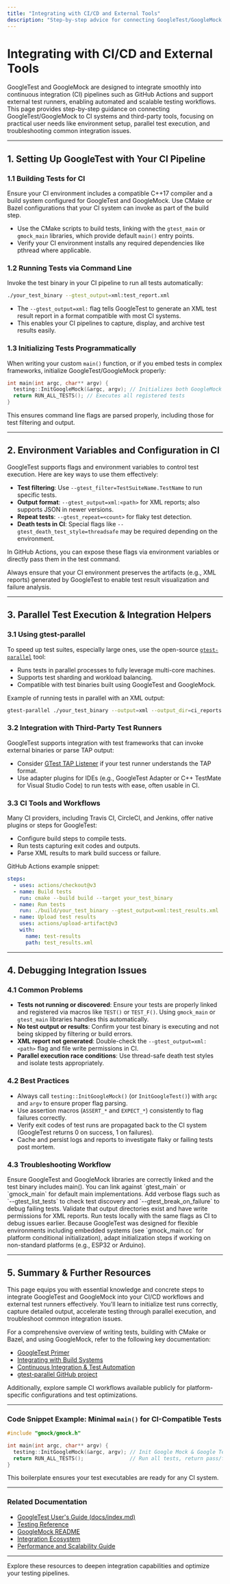 ```yaml
---
title: "Integrating with CI/CD and External Tools"
description: "Step-by-step advice for connecting GoogleTest/GoogleMock to continuous integration pipelines such as GitHub Actions, or to third-party test runners. Covers environment variables, parallelization tools, and integration troubleshooting."
---
```


# Integrating with CI/CD and External Tools

GoogleTest and GoogleMock are designed to integrate smoothly into continuous integration (CI) pipelines such as GitHub Actions and support external test runners, enabling automated and scalable testing workflows. This page provides step-by-step guidance on connecting GoogleTest/GoogleMock to CI systems and third-party tools, focusing on practical user needs like environment setup, parallel test execution, and troubleshooting common integration issues.

---

## 1. Setting Up GoogleTest with Your CI Pipeline

### 1.1 Building Tests for CI

Ensure your CI environment includes a compatible C++17 compiler and a build system configured for GoogleTest and GoogleMock. Use CMake or Bazel configurations that your CI system can invoke as part of the build step.

- Use the CMake scripts to build tests, linking with the `gtest_main` or `gmock_main` libraries, which provide default `main()` entry points.
- Verify your CI environment installs any required dependencies like pthread where applicable.

### 1.2 Running Tests via Command Line

Invoke the test binary in your CI pipeline to run all tests automatically:

```bash
./your_test_binary --gtest_output=xml:test_report.xml
```

- The `--gtest_output=xml:` flag tells GoogleTest to generate an XML test result report in a format compatible with most CI systems.
- This enables your CI pipelines to capture, display, and archive test results easily.

### 1.3 Initializing Tests Programmatically

When writing your custom `main()` function, or if you embed tests in complex frameworks, initialize GoogleTest/GoogleMock properly:

```cpp
int main(int argc, char** argv) {
  testing::InitGoogleMock(&argc, argv); // Initializes both GoogleMock and GoogleTest flags
  return RUN_ALL_TESTS(); // Executes all registered tests
}
```

This ensures command line flags are parsed properly, including those for test filtering and output.

---

## 2. Environment Variables and Configuration in CI

GoogleTest supports flags and environment variables to control test execution. Here are key ways to use them effectively:

- **Test filtering**: Use `--gtest_filter=TestSuiteName.TestName` to run specific tests.
- **Output format**: `--gtest_output=xml:<path>` for XML reports; also supports JSON in newer versions.
- **Repeat tests**: `--gtest_repeat=<count>` for flaky test detection.
- **Death tests in CI**: Special flags like `--gtest_death_test_style=threadsafe` may be required depending on the environment.

In GitHub Actions, you can expose these flags via environment variables or directly pass them in the test command.

<Tip>
Always ensure that your CI environment preserves the artifacts (e.g., XML reports) generated by GoogleTest to enable test result visualization and failure analysis.
</Tip>

---

## 3. Parallel Test Execution & Integration Helpers

### 3.1 Using gtest-parallel

To speed up test suites, especially large ones, use the open-source [`gtest-parallel`](https://github.com/google/gtest-parallel) tool:

- Runs tests in parallel processes to fully leverage multi-core machines.
- Supports test sharding and workload balancing.
- Compatible with test binaries built using GoogleTest and GoogleMock.

Example of running tests in parallel with an XML output:

```bash
gtest-parallel ./your_test_binary --output=xml --output_dir=ci_reports
```

### 3.2 Integration with Third-Party Test Runners

GoogleTest supports integration with test frameworks that can invoke external binaries or parse TAP output:

- Consider [GTest TAP Listener](https://github.com/kinow/gtest-tap-listener) if your test runner understands the TAP format.
- Use adapter plugins for IDEs (e.g., GoogleTest Adapter or C++ TestMate for Visual Studio Code) to run tests with ease, often usable in CI.

### 3.3 CI Tools and Workflows

Many CI providers, including Travis CI, CircleCI, and Jenkins, offer native plugins or steps for GoogleTest:

- Configure build steps to compile tests.
- Run tests capturing exit codes and outputs.
- Parse XML results to mark build success or failure.

GitHub Actions example snippet:

```yaml
steps:
  - uses: actions/checkout@v3
  - name: Build tests
    run: cmake --build build --target your_test_binary
  - name: Run tests
    run: ./build/your_test_binary --gtest_output=xml:test_results.xml
  - name: Upload test results
    uses: actions/upload-artifact@v3
    with:
      name: test-results
      path: test_results.xml
```

---

## 4. Debugging Integration Issues

### 4.1 Common Problems

- **Tests not running or discovered**: Ensure your tests are properly linked and registered via macros like `TEST()` or `TEST_F()`. Using `gmock_main` or `gtest_main` libraries handles this automatically.
- **No test output or results**: Confirm your test binary is executing and not being skipped by filtering or build errors.
- **XML report not generated**: Double-check the `--gtest_output=xml:<path>` flag and file write permissions in CI.
- **Parallel execution race conditions**: Use thread-safe death test styles and isolate tests appropriately.

### 4.2 Best Practices

- Always call `testing::InitGoogleMock()` (or `InitGoogleTest()`) with `argc` and `argv` to ensure proper flag parsing.
- Use assertion macros (`ASSERT_*` and `EXPECT_*`) consistently to flag failures correctly.
- Verify exit codes of test runs are propagated back to the CI system (GoogleTest returns 0 on success, 1 on failures).
- Cache and persist logs and reports to investigate flaky or failing tests post mortem.

### 4.3 Troubleshooting Workflow

<Steps>
<Step title="Confirm Build and Link Setup">
Ensure GoogleTest and GoogleMock libraries are correctly linked and the test binary includes main(). You can link against `gtest_main` or `gmock_main` for default main implementations.
</Step>
<Step title="Validate Command Line in CI">
Add verbose flags such as `--gtest_list_tests` to check test discovery and `--gtest_break_on_failure` to debug failing tests.
</Step>
<Step title="Check Permissions and Paths">
Validate that output directories exist and have write permissions for XML reports.
</Step>
<Step title="Use Local Runs Before CI">
Run tests locally with the same flags as CI to debug issues earlier.
</Step>
</Steps>

<Note>
Because GoogleTest was designed for flexible environments including embedded systems (see `gmock_main.cc` for platform conditional initialization), adapt initialization steps if working on non-standard platforms (e.g., ESP32 or Arduino).
</Note>

---

## 5. Summary & Further Resources

This page equips you with essential knowledge and concrete steps to integrate GoogleTest and GoogleMock into your CI/CD workflows and external test runners effectively. You'll learn to initialize test runs correctly, capture detailed output, accelerate testing through parallel execution, and troubleshoot common integration issues.

For a comprehensive overview of writing tests, building with CMake or Bazel, and using GoogleMock, refer to the following key documentation:

- [GoogleTest Primer](https://google.github.io/googletest/primer.html)
- [Integrating with Build Systems](../guides/integration-and-best-practices/integrating-with-build-systems.md)
- [Continuous Integration & Test Automation](../guides/integration-and-best-practices/continuous-integration-automation.md)
- [gtest-parallel GitHub project](https://github.com/google/gtest-parallel)

Additionally, explore sample CI workflows available publicly for platform-specific configurations and test optimizations.

---

### Code Snippet Example: Minimal `main()` for CI-Compatible Tests

```cpp
#include "gmock/gmock.h"

int main(int argc, char** argv) {
  testing::InitGoogleMock(&argc, argv); // Init Google Mock & Google Test
  return RUN_ALL_TESTS();               // Run all tests, return pass/fail
}
```

This boilerplate ensures your test executables are ready for any CI system.

---

### Related Documentation

- [GoogleTest User's Guide (docs/index.md)](/docs/index.md)
- [Testing Reference](../api-reference/core-test-api/testing.md)
- [GoogleMock README](../googlemock/README.md)
- [Integration Ecosystem](overview/architecture-features-integration/integration-ecosystem.md)
- [Performance and Scalability Guide](../guides/integration-and-best-practices/performance-and-scalability.md)

---

Explore these resources to deepen integration capabilities and optimize your testing pipelines.